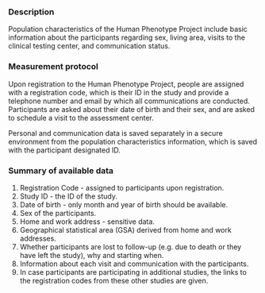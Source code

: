 ### Description

Population characteristics of the Human Phenotype Project include basic information about the participants regarding sex, living area, visits to the clinical testing center, and communication status.

### Measurement protocol

Upon registration to the Human Phenotype Project, people are assigned with a registration code, which is their ID in the study and provide a telephone number and email by which all communications are conducted. Participants are asked about their date of birth and their sex, and are asked to schedule a visit to the assessment center.

Personal and communication data is saved separately in a secure environment from the population characteristics information, which is saved with the participant designated ID.


### Summary of available data

1. Registration Code - assigned to participants upon registration.
2. Study ID - the ID of the study.
3. Date of birth - only month and year of birth should be available.
4. Sex of the participants.
5. Home and work address - sensitive data.
6. Geographical statistical area (GSA) derived from home and work addresses.
7. Whether participants are lost to follow-up (e.g. due to death or they have left the study), why and starting when.
8. Information about each visit and communication with the participants.
9. In case participants are participating in additional studies, the links to the registration codes from these other studies are given.
